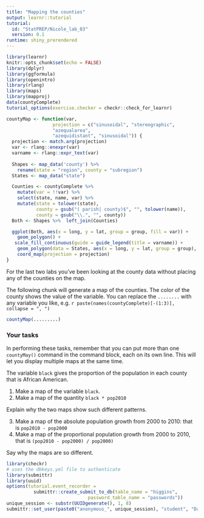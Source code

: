 ```yaml
---
title: "Mapping the counties"
output: learnr::tutorial
tutorial:
  id: "StatPREP/Nicole_lab_03"
  version: 0.1
runtime: shiny_prerendered
---
```


```r
library(learnr)
knitr::opts_chunk$set(echo = FALSE)
library(dplyr)
library(ggformula)
library(openintro)
library(rlang)
library(maps)
library(mapproj)
data(countyComplete)
tutorial_options(exercise.checker = checkr::check_for_learnr)

countyMap <- function(var, 
                 projection = c("sinusoidal", "stereographic",
                 "azequalarea",
                 "azequidistant", "sinusoidal")) {
  projection <- match.arg(projection)
  var <- rlang::enexpr(var)
  varname <- rlang::expr_text(var)
  
  Shapes <- map_data('county') %>%
    rename(state = "region", county = "subregion")
  States <- map_data("state")

  Counties <- countyComplete %>% 
    mutate(var = !!var) %>%
    select(state, name, var) %>% 
    mutate(state = tolower(state), 
           county = gsub("( parish| county)$", "", tolower(name)),
           county = gsub("\\.", "", county))
  Both <- Shapes %>%  left_join(Counties)

  ggplot(Both, aes(x = long, y = lat, group = group, fill = var)) +
    geom_polygon() +
   scale_fill_continuous(guide = guide_legend(title = varname)) +
    geom_polygon(data = States, aes(x = long, y = lat, group = group), fill = NA, color = "gray", size = 0.05) +
    coord_map(projection = projection)
}
```

For the last two labs you've been looking at the county data without placing any of the counties on the map. 

The following chunk will generate a map of the counties. The color of the county shows the value of the variable. You can replace the `........` with any variable you like, e.g. `r paste(names(countyComplete)[-(1:3)], collapse = ", ")`


```r
countyMap(.........)

```

### Your tasks

In performing these tasks, remember that you can put more than one `countyMay()` command in the command block, each on its own line. This will let you display multiple maps at the same time.

The variable `black` gives the proportion of the population in each county that is African American.

1. Make a map of the variable `black`.
2. Make a map of the quantity `black * pop2010`

Explain why the two maps show such different patterns.

3. Make a map of the absolute population growth from 2000 to 2010: that is `pop2010 - pop2000`
4. Make a map of the proportional population growth from 2000 to 2010, that is `(pop2010 - pop2000) / pop2000)`

Say why the maps are so different.

```r
library(checkr)
# uses the dbkeys.yml file to authenticate
library(submittr)
library(uuid)
options(tutorial.event_recorder =
          submittr::create_submit_to_db(table_name = "higgins",
                              password_table_name = "passwords"))
unique_session <- substr(UUIDgenerate(), 1, 8)
submittr::set_user(paste0("anonymous_", unique_session), "student", "Danny")
```



